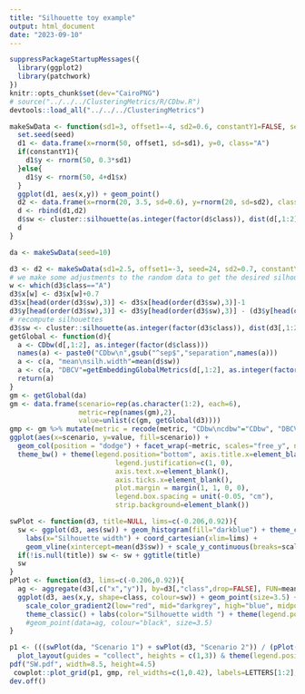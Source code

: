 ```yaml
---
title: "Silhouette toy example"
output: html_document
date: "2023-09-10"
---
```


```r
suppressPackageStartupMessages({
  library(ggplot2)
  library(patchwork)
})
knitr::opts_chunk$set(dev="CairoPNG")
# source("../../../ClusteringMetrics/R/CDbw.R")
devtools::load_all("../../../ClusteringMetrics")
```

```r
makeSwData <- function(sd1=3, offset1=-4, sd2=0.6, constantY1=FALSE, seed=1){
  set.seed(seed)
  d1 <- data.frame(x=rnorm(50, offset1, sd=sd1), y=0, class="A")
  if(constantY1){
    d1$y <- rnorm(50, 0.3*sd1)
  }else{
    d1$y <- rnorm(50, 4+d1$x)
  }
  ggplot(d1, aes(x,y)) + geom_point()
  d2 <- data.frame(x=rnorm(20, 3.5, sd=0.6), y=rnorm(20, sd=sd2), class="B")
  d <- rbind(d1,d2)
  d$sw <- cluster::silhouette(as.integer(factor(d$class)), dist(d[,1:2]))[,3]
  d
}

da <- makeSwData(seed=10)
```

```r
d3 <- d2 <- makeSwData(sd1=2.5, offset1=-3, seed=24, sd2=0.7, constantY1 = TRUE)
# we make some adjustments to the random data to get the desired silhouettes:
w <- which(d3$class=="A")
d3$x[w] <- d3$x[w]+0.7
d3$x[head(order(d3$sw),3)] <- d3$x[head(order(d3$sw),3)]-1
d3$y[head(order(d3$sw),3)] <- d3$y[head(order(d3$sw),3)] - (d3$y[head(order(d3$sw),3)]-0.3)/2
# recompute silhouettes
d3$sw <- cluster::silhouette(as.integer(factor(d3$class)), dist(d3[,1:2]))[,3]
getGlobal <- function(d){
  a <- CDbw(d[,1:2], as.integer(factor(d$class)))
  names(a) <- paste0("CDbw\n",gsub("^sep$","separation",names(a)))
  a <- c(a, "mean\nsilh.width"=mean(d$sw))
  a <- c(a, "DBCV"=getEmbeddingGlobalMetrics(d[,1:2], as.integer(factor(d$class)), metrics = c("dbcv")))
  return(a)
}
gm <- getGlobal(da)
gm <- data.frame(scenario=rep(as.character(1:2), each=6),
                 metric=rep(names(gm),2),
                 value=unlist(c(gm, getGlobal(d3))))
gmp <- gm %>% mutate(metric = recode(metric, "CDbw\ncdbw"="CDbw", "DBCV.dbcv"="DBCV")) %>%
ggplot(aes(x=scenario, y=value, fill=scenario)) +
  geom_col(position = "dodge") + facet_wrap(~metric, scales="free_y", ncol=2) + 
  theme_bw() + theme(legend.position="bottom", axis.title.x=element_blank(),
                          legend.justification=c(1, 0),
                          axis.text.x=element_blank(),
                          axis.ticks.x=element_blank(),
                          plot.margin = margin(1, 1, 0, 0), 
                          legend.box.spacing = unit(-0.05, "cm"),
                          strip.background=element_blank())
```


```r
swPlot <- function(d3, title=NULL, lims=c(-0.206,0.92)){
  sw <- ggplot(d3, aes(sw)) + geom_histogram(fill="darkblue") + theme_classic() + 
    labs(x="Silhouette width") + coord_cartesian(xlim=lims) +
    geom_vline(xintercept=mean(d3$sw)) + scale_y_continuous(breaks=scales::pretty_breaks(n = 4))
  if(!is.null(title)) sw <- sw + ggtitle(title)
  sw
}
pPlot <- function(d3, lims=c(-0.206,0.92)){
  ag <- aggregate(d3[,c("x","y")], by=d3[,"class",drop=FALSE], FUN=mean)
  ggplot(d3, aes(x,y, shape=class, colour=sw)) + geom_point(size=3.5) +
    scale_color_gradient2(low="red", mid="darkgrey", high="blue", midpoint = 0, limits=lims) + 
    theme_classic() + labs(color="Silhouette width ") + theme(legend.position = "bottom") #+
    #geom_point(data=ag, colour="black", size=3.5)
}
```


```r
p1 <- (((swPlot(da, "Scenario 1") + swPlot(d3, "Scenario 2")) / (pPlot(da) + pPlot(d3))) + 
  plot_layout(guides = "collect", heights = c(1,3)) & theme(legend.position = "bottom"))
pdf("SW.pdf", width=8.5, height=4.5)
 cowplot::plot_grid(p1, gmp, rel_widths=c(1,0.42), labels=LETTERS[1:2], scale=c(0.95, 1))
dev.off()
```
